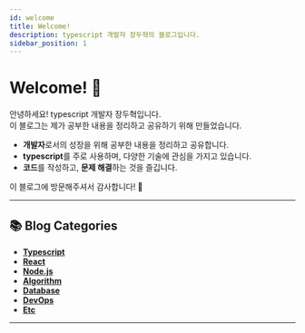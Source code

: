 ```yaml
---
id: welcome
title: Welcome!
description: typescript 개발자 장두혁의 블로그입니다.
sidebar_position: 1
---
```


# Welcome! 👋

안녕하세요! typescript 개발자 장두혁입니다. <br/>
이 블로그는 제가 공부한 내용을 정리하고 공유하기 위해 만들었습니다.

- **개발자**로서의 성장을 위해 공부한 내용을 정리하고 공유합니다.
- **typescript**를 주로 사용하며, 다양한 기술에 관심을 가지고 있습니다.
- **코드**를 작성하고, **문제 해결**하는 것을 즐깁니다.

이 블로그에 방문해주셔서 감사합니다! 🙏

---

## 📚 Blog Categories

- **[Typescript](/docs/typescript/intro)**
- **[React](/docs/react/intro)**
- **[Node.js](/docs/nodejs/intro)**
- **[Algorithm](/docs/algorithm/intro)**
- **[Database](/docs/database/intro)**
- **[DevOps](/docs/devops/intro)**
- **[Etc](/docs/etc/intro)**

---
